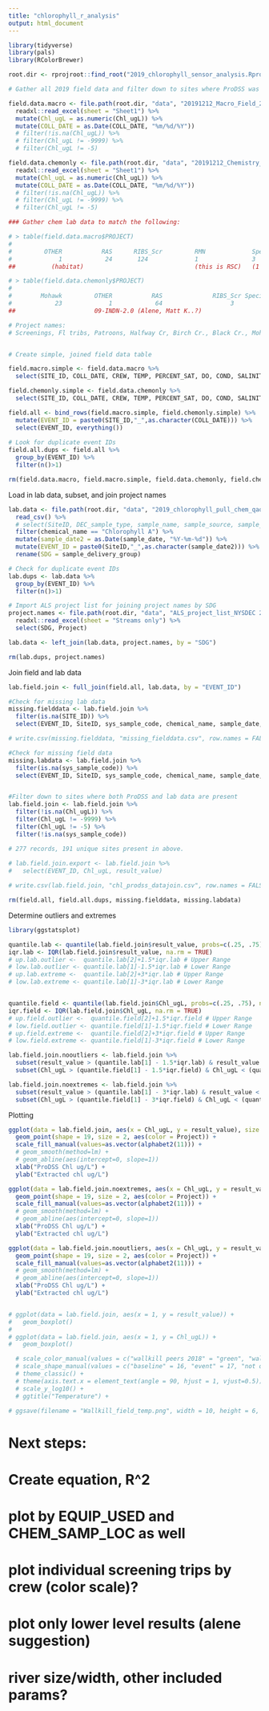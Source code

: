 ```yaml
---
title: "chlorophyll_r_analysis"
output: html_document
---
```


```r
library(tidyverse)
library(pals)
library(RColorBrewer)

root.dir <- rprojroot::find_root("2019_chlorophyll_sensor_analysis.Rproj")

# Gather all 2019 field data and filter down to sites where ProDSS was used. Check on -5 values!

field.data.macro <- file.path(root.dir, "data", "20191212_Macro_Field_2019.xlsx") %>% 
  readxl::read_excel(sheet = "Sheet1") %>% 
  mutate(Chl_ugL = as.numeric(Chl_ugL)) %>% 
  mutate(COLL_DATE = as.Date(COLL_DATE, "%m/%d/%Y")) 
  # filter(!is.na(Chl_ugL)) %>% 
  # filter(Chl_ugL != -9999) %>%  
  # filter(Chl_ugL != -5)

field.data.chemonly <- file.path(root.dir, "data", "20191212_Chemistry_Only_2019.xlsx") %>% 
  readxl::read_excel(sheet = "Sheet1") %>% 
  mutate(Chl_ugL = as.numeric(Chl_ugL)) %>% 
  mutate(COLL_DATE = as.Date(COLL_DATE, "%m/%d/%Y"))  
  # filter(!is.na(Chl_ugL)) %>% 
  # filter(Chl_ugL != -9999) %>% 
  # filter(Chl_ugL != -5)

### Gather chem lab data to match the following:

# > table(field.data.macro$PROJECT)
# 
#         OTHER           RAS      RIBS_Scr         RMN             Special_Study               WALLKILL 
#             1            24       124             1               3                           3 
##          (habitat)                               (this is RSC)   (1 Patroons, 2 FL tribs)        

# > table(field.data.chemonly$PROJECT)
# 
#        Mohawk         OTHER           RAS              RIBS_Scr Special_Study      WALLKILL 
#            23             1            64                   3             8            40 
##                      09-INDN-2.0 (Alene, Matt K..?)

# Project names:
# Screenings, Fl tribs, Patroons, Halfway Cr, Birch Cr., Black Cr., Mohawk projects (incl 7/31 multiplate), Wallkill, habitat (only 2 samples?),


# Create simple, joined field data table

field.macro.simple <- field.data.macro %>% 
  select(SITE_ID, COLL_DATE, CREW, TEMP, PERCENT_SAT, DO, COND, SALINITY, PH, Chl_ugL, Chl_RFU, PC_ugL, PC_RFU, WATER_CHEM_COLLECT, CHEM_SAMP_LOC, EQUIP_USED, LANDUSE, W_DEPTH, W_WIDTH, CUR_SPD, CANOPY, ALGAE_D, ALGAE_S, ALGAE_FIL, BOTTOM_TYPE, DOM_SUBSTRATE, )

field.chemonly.simple <- field.data.chemonly %>% 
  select(SITE_ID, COLL_DATE, CREW, TEMP, PERCENT_SAT, DO, COND, SALINITY, PH, Chl_ugL, Chl_RFU, PC_ugL, PC_RFU, WATER_CHEM_COLLECT, CHEM_SAMP_LOC, EQUIP_USED, LANDUSE, W_DEPTH, W_WIDTH, CUR_SPD, CANOPY, ALGAE_D, ALGAE_S, ALGAE_FIL, BOTTOM_TYPE, DOM_SUBSTRATE, )

field.all <- bind_rows(field.macro.simple, field.chemonly.simple) %>% 
  mutate(EVENT_ID = paste0(SITE_ID,"_",as.character(COLL_DATE))) %>% 
  select(EVENT_ID, everything())
  
# Look for duplicate event IDs
field.all.dups <- field.all %>% 
  group_by(EVENT_ID) %>% 
  filter(n()>1)

rm(field.data.macro, field.macro.simple, field.data.chemonly, field.chemonly.simple)

```

Load in lab data, subset, and join project names
```r
lab.data <- file.path(root.dir, "data", "2019_chlorophyll_pull_chem_qaqcd_2020-02-25.csv") %>% 
  read_csv() %>% 
  # select(SiteID, DEC_sample_type, sample_name, sample_source, sample_date, sample_delivery_group, sample_receipt_date, analysis_date, prep_date, chemical_name, result_value, result_unit, lab_qualifiers, method_detection_limit, reporting_detection_limit, quantitation_limit, detection_limit_unit) %>% 
  filter(chemical_name == "Chlorophyll A") %>% 
  mutate(sample_date2 = as.Date(sample_date, "%Y-%m-%d")) %>% 
  mutate(EVENT_ID = paste0(SiteID,"_",as.character(sample_date2))) %>% 
  rename(SDG = sample_delivery_group)

# Check for duplicate event IDs
lab.dups <- lab.data %>% 
  group_by(EVENT_ID) %>% 
  filter(n()>1)

# Import ALS project list for joining project names by SDG
project.names <- file.path(root.dir, "data", "ALS_project_list_NYSDEC 2019_2019-12-04.xlsx") %>%
  readxl::read_excel(sheet = "Streams only") %>%
  select(SDG, Project)

lab.data <- left_join(lab.data, project.names, by = "SDG")

rm(lab.dups, project.names)

```

Join field and lab data
```r
lab.field.join <- full_join(field.all, lab.data, by = "EVENT_ID")

#Check for missing lab data
missing.fielddata <- lab.field.join %>% 
  filter(is.na(SITE_ID)) %>% 
  select(EVENT_ID, SiteID, sys_sample_code, chemical_name, sample_date, fraction, result_value, result_unit, validator_qualifiers, interpreted_qualifiers)

# write.csv(missing.fielddata, "missing_fielddata.csv", row.names = FALSE)

#Check for missing field data
missing.labdata <- lab.field.join %>% 
  filter(is.na(sys_sample_code)) %>% 
  select(EVENT_ID, SiteID, sys_sample_code, chemical_name, sample_date, fraction, result_value, result_unit, validator_qualifiers, interpreted_qualifiers)


#Filter down to sites where both ProDSS and lab data are present
lab.field.join <- lab.field.join %>% 
  filter(!is.na(Chl_ugL)) %>%
  filter(Chl_ugL != -9999) %>%
  filter(Chl_ugL != -5) %>% 
  filter(!is.na(sys_sample_code))

# 277 records, 191 unique sites present in above.
  
# lab.field.join.export <- lab.field.join %>% 
#   select(EVENT_ID, Chl_ugL, result_value)

# write.csv(lab.field.join, "chl_prodss_datajoin.csv", row.names = FALSE)

rm(field.all, field.all.dups, missing.fielddata, missing.labdata)

```

Determine outliers and extremes
```r
library(ggstatsplot)

quantile.lab <- quantile(lab.field.join$result_value, probs=c(.25, .75), na.rm = TRUE)
iqr.lab <- IQR(lab.field.join$result_value, na.rm = TRUE)
# up.lab.outlier <-  quantile.lab[2]+1.5*iqr.lab # Upper Range  
# low.lab.outlier <- quantile.lab[1]-1.5*iqr.lab # Lower Range
# up.lab.extreme <-  quantile.lab[2]+3*iqr.lab # Upper Range  
# low.lab.extreme <- quantile.lab[1]-3*iqr.lab # Lower Range


quantile.field <- quantile(lab.field.join$Chl_ugL, probs=c(.25, .75), na.rm = TRUE)
iqr.field <- IQR(lab.field.join$Chl_ugL, na.rm = TRUE)
# up.field.outlier <-  quantile.field[2]+1.5*iqr.field # Upper Range  
# low.field.outlier <- quantile.field[1]-1.5*iqr.field # Lower Range
# up.field.extreme <-  quantile.field[2]+3*iqr.field # Upper Range  
# low.field.extreme <- quantile.field[1]-3*iqr.field # Lower Range

lab.field.join.nooutliers <- lab.field.join %>% 
  subset(result_value > (quantile.lab[1] - 1.5*iqr.lab) & result_value < (quantile.lab[2]+1.5*iqr.lab)) %>%
  subset(Chl_ugL > (quantile.field[1] - 1.5*iqr.field) & Chl_ugL < (quantile.field[2]+1.5*iqr.field))

lab.field.join.noextremes <- lab.field.join %>% 
  subset(result_value > (quantile.lab[1] - 3*iqr.lab) & result_value < (quantile.lab[2]+3*iqr.lab)) %>%
  subset(Chl_ugL > (quantile.field[1] - 3*iqr.field) & Chl_ugL < (quantile.field[2]+3*iqr.field))

```


Plotting
```r

ggplot(data = lab.field.join, aes(x = Chl_ugL, y = result_value), size = 3) +
  geom_point(shape = 19, size = 2, aes(color = Project)) +
  scale_fill_manual(values=as.vector(alphabet2(11))) +
  # geom_smooth(method=lm) +
  # geom_abline(aes(intercept=0, slope=1))
  xlab("ProDSS Chl ug/L") +
  ylab("Extracted chl ug/L")

ggplot(data = lab.field.join.noextremes, aes(x = Chl_ugL, y = result_value), size = 3) +
  geom_point(shape = 19, size = 2, aes(color = Project)) +
  scale_fill_manual(values=as.vector(alphabet2(11))) +
  # geom_smooth(method=lm) +
  # geom_abline(aes(intercept=0, slope=1))
  xlab("ProDSS Chl ug/L") +
  ylab("Extracted chl ug/L")

ggplot(data = lab.field.join.nooutliers, aes(x = Chl_ugL, y = result_value), size = 3) +
  geom_point(shape = 19, size = 2, aes(color = Project)) +
  scale_fill_manual(values=as.vector(alphabet2(11))) +
  # geom_smooth(method=lm) +
  # geom_abline(aes(intercept=0, slope=1))
  xlab("ProDSS Chl ug/L") +
  ylab("Extracted chl ug/L")


# ggplot(data = lab.field.join, aes(x = 1, y = result_value)) +
#   geom_boxplot() 
# 
# ggplot(data = lab.field.join, aes(x = 1, y = Chl_ugL)) +
#   geom_boxplot() 

  # scale_color_manual(values = c("wallkill peers 2018" = "green", "wallkill special study 2017" = "purple", "wallkill special study 2018" = "black")) +
  # scale_shape_manual(values = c("baseline" = 16, "event" = 17, "not observed" = 1)) +
  # theme_classic() +  
  # theme(axis.text.x = element_text(angle = 90, hjust = 1, vjust=0.5)) +
  # scale_y_log10() +
  # ggtitle("Temperature") +

# ggsave(filename = "Wallkill_field_temp.png", width = 10, height = 6, units = "in", path = file.path(root.dir, "data/Wallkill_2018/plots"))

```

# Next steps:
# Create equation, R^2
# plot by EQUIP_USED and CHEM_SAMP_LOC as well
# plot individual screening trips by crew (color scale)?
# plot only lower level results (alene suggestion)
# river size/width, other included params?


```r


```

